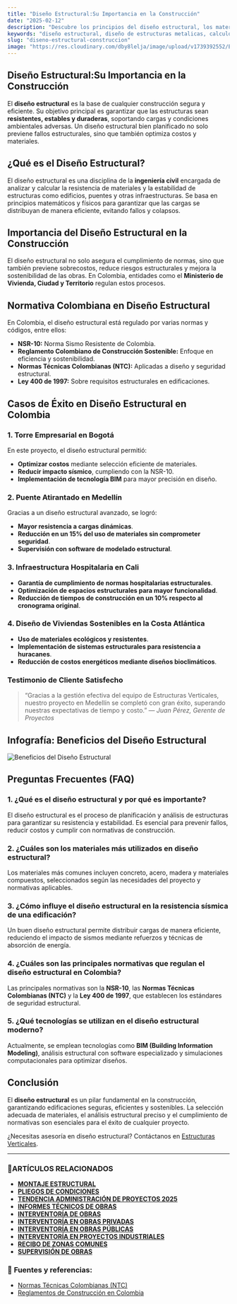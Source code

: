 ```yaml
---
title: "Diseño Estructural:Su Importancia en la Construcción"
date: "2025-02-12"
description: "Descubre los principios del diseño estructural, los materiales clave y las mejores prácticas para garantizar construcciones seguras y duraderas."
keywords: "diseño estructural, diseño de estructuras metalicas, calculo de estructuras metálicas,  diseño de estructuras, diseños estructurales, ingeniería estructural, análisis estructural, resistencia de materiales, estructuras de hormigón, estructuras metálicas, materiales estructurales, normas de construcción, construcción segura, diseño estructural en Ibagué, diseño de estructuras en Bogotá y Girardot"
slug: "diseno-estructural-construccion"
image: "https://res.cloudinary.com/dby8lelja/image/upload/v1739392552/Estructuras%20Verticales%20e%20Ingenieros%20SAS/Imagenes%20Blog/Dise%C3%B1os_Estructurales_qx5xxw.webp"
---
```


## Diseño Estructural:Su Importancia en la Construcción  

El **diseño estructural** es la base de cualquier construcción segura y eficiente. Su objetivo principal es garantizar que las estructuras sean **resistentes, estables y duraderas**, soportando cargas y condiciones ambientales adversas. Un diseño estructural bien planificado no solo previene fallos estructurales, sino que también optimiza costos y materiales.  

## ¿Qué es el Diseño Estructural?  

El diseño estructural es una disciplina de la **ingeniería civil** encargada de analizar y calcular la resistencia de materiales y la estabilidad de estructuras como edificios, puentes y otras infraestructuras. Se basa en principios matemáticos y físicos para garantizar que las cargas se distribuyan de manera eficiente, evitando fallos y colapsos.  

## Importancia del Diseño Estructural en la Construcción  

El diseño estructural no solo asegura el cumplimiento de normas, sino que también previene sobrecostos, reduce riesgos estructurales y mejora la sostenibilidad de las obras. En Colombia, entidades como el **Ministerio de Vivienda, Ciudad y Territorio** regulan estos procesos.

## Normativa Colombiana en Diseño Estructural  

En Colombia, el diseño estructural está regulado por varias normas y códigos, entre ellos:

- **NSR-10:** Norma Sismo Resistente de Colombia.
- **Reglamento Colombiano de Construcción Sostenible:** Enfoque en eficiencia y sostenibilidad.
- **Normas Técnicas Colombianas (NTC):** Aplicadas a diseño y seguridad estructural.
- **Ley 400 de 1997:** Sobre requisitos estructurales en edificaciones.


## Casos de Éxito en Diseño Estructural en Colombia  

### **1. Torre Empresarial en Bogotá**  

En este proyecto, el diseño estructural permitió:  
- **Optimizar costos** mediante selección eficiente de materiales.
- **Reducir impacto sísmico**, cumpliendo con la NSR-10.
- **Implementación de tecnología BIM** para mayor precisión en diseño.

### **2. Puente Atirantado en Medellín**  

Gracias a un diseño estructural avanzado, se logró:  
- **Mayor resistencia a cargas dinámicas**.
- **Reducción en un 15% del uso de materiales sin comprometer seguridad**.
- **Supervisión con software de modelado estructural**.

### **3. Infraestructura Hospitalaria en Cali**  

- **Garantía de cumplimiento de normas hospitalarias estructurales**.
- **Optimización de espacios estructurales para mayor funcionalidad**.
- **Reducción de tiempos de construcción en un 10% respecto al cronograma original**.

### **4. Diseño de Viviendas Sostenibles en la Costa Atlántica**  

- **Uso de materiales ecológicos y resistentes**.
- **Implementación de sistemas estructurales para resistencia a huracanes**.
- **Reducción de costos energéticos mediante diseños bioclimáticos**.

### Testimonio de Cliente Satisfecho
> “Gracias a la gestión efectiva del equipo de Estructuras Verticales, nuestro proyecto en Medellín se completó con gran éxito, superando nuestras expectativas de tiempo y costo.” — *Juan Pérez, Gerente de Proyectos*


## Infografía: Beneficios del Diseño Estructural  

![Beneficios del Diseño Estructural](https://res.cloudinary.com/dby8lelja/image/upload/v1739562177/Estructuras%20Verticales%20e%20Ingenieros%20SAS/Imagenes%20Blog/dise%C3%B1o_estrructural_infografia_jaalpv.webp)  

## Preguntas Frecuentes (FAQ)

### 1. ¿Qué es el diseño estructural y por qué es importante?
El diseño estructural es el proceso de planificación y análisis de estructuras para garantizar su resistencia y estabilidad. Es esencial para prevenir fallos, reducir costos y cumplir con normativas de construcción.

### 2. ¿Cuáles son los materiales más utilizados en diseño estructural?
Los materiales más comunes incluyen concreto, acero, madera y materiales compuestos, seleccionados según las necesidades del proyecto y normativas aplicables.

### 3. ¿Cómo influye el diseño estructural en la resistencia sísmica de una edificación?
Un buen diseño estructural permite distribuir cargas de manera eficiente, reduciendo el impacto de sismos mediante refuerzos y técnicas de absorción de energía.

### 4. ¿Cuáles son las principales normativas que regulan el diseño estructural en Colombia?
Las principales normativas son la **NSR-10**, las **Normas Técnicas Colombianas (NTC)** y la **Ley 400 de 1997**, que establecen los estándares de seguridad estructural.

### 5. ¿Qué tecnologías se utilizan en el diseño estructural moderno?
Actualmente, se emplean tecnologías como **BIM (Building Information Modeling)**, análisis estructural con software especializado y simulaciones computacionales para optimizar diseños.

## Conclusión  


El **diseño estructural** es un pilar fundamental en la construcción, garantizando edificaciones seguras, eficientes y sostenibles. La selección adecuada de materiales, el análisis estructural preciso y el cumplimiento de normativas son esenciales para el éxito de cualquier proyecto.  

¿Necesitas asesoría en diseño estructural? Contáctanos en [Estructuras Verticales](https://www.estructurasverticales.com/).  

---  

### 📌ARTÍCULOS RELACIONADOS

- **[MONTAJE ESTRUCTURAL](https://www.estructurasverticales.com/blog/montaje-estructural-construccion)**  
- **[PLIEGOS DE CONDICIONES](https://www.estructurasverticales.com/blog/elaboracion-pliegos-condiciones)**  
- **[TENDENCIA ADMINISTRACIÓN DE PROYECTOS 2025](https://www.estructurasverticales.com/blog/administracion-proyectos-construccion)**  
- **[INFORMES TÉCNICOS DE OBRAS](https://www.estructurasverticales.com/blog/informes-tecnicos-obras)**  
- **[INTERVENTORÍA DE OBRAS](https://www.estructurasverticales.com/blog/interventoria-obras-colombia)**  
- **[INTERVENTORÍA EN OBRAS PRIVADAS](https://www.estructurasverticales.com/blog/interventoria-obras-privadas)**  
- **[INTERVENTORÍA EN OBRAS PÚBLICAS](https://www.estructurasverticales.com/blog/interventoria-obras-publicas)**  
- **[INTERVENTORÍA EN PROYECTOS INDUSTRIALES](https://www.estructurasverticales.com/blog/interventoria-proyectos-industriales)**  
- **[RECIBO DE ZONAS COMUNES](https://www.estructurasverticales.com/blog/recibo-zonas-comunes-ph)**  
- **[SUPERVISIÓN DE OBRAS](https://www.estructurasverticales.com/blog/supervision-obras-construccion)**  


### 🔗 **Fuentes y referencias:**
- [Normas Técnicas Colombianas (NTC)](https://www.icontec.org/)
- [Reglamentos de Construcción en Colombia](https://www.minvivienda.gov.co/)

